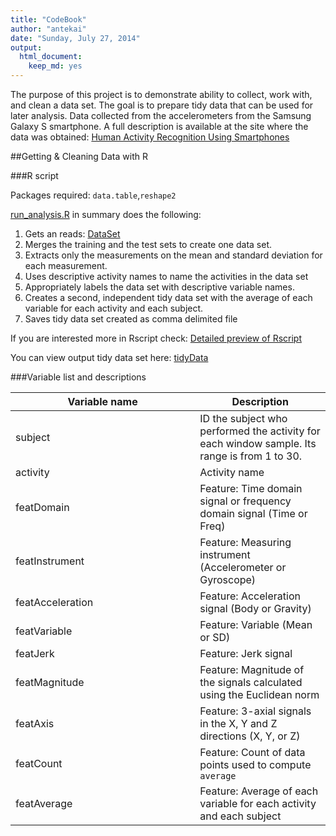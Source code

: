 ```yaml
---
title: "CodeBook"
author: "antekai"
date: "Sunday, July 27, 2014"
output:
  html_document:
    keep_md: yes
---
```

The purpose of this project is to demonstrate ability to collect, work with, and clean a data set. The goal is to prepare tidy data that can be used for later analysis. Data collected from the accelerometers from the Samsung Galaxy S smartphone. A full description is available at the site where the data was obtained: [Human Activity Recognition Using Smartphones](http://archive.ics.uci.edu/ml/datasets/Human+Activity+Recognition+Using+Smartphones)
    

##Getting & Cleaning Data with R


###R script

Packages required: `data.table`,`reshape2`

[run_analysis.R](https://github.com/antekai/GCDproject/blob/master/run_analysis.R) in summary does the following:

1. Gets an reads: [DataSet](https://d396qusza40orc.cloudfront.net/getdata%2Fprojectfiles%2FUCI%20HAR%20Dataset.zip)
2. Merges the training and the test sets to create one data set.
3. Extracts only the measurements on the mean and standard deviation for each    measurement. 
4. Uses descriptive activity names to name the activities in the data set
5. Appropriately labels the data set with descriptive variable names. 
6. Creates a second, independent tidy data set with the average of each variable for each activity and each subject.
7. Saves tidy data set created as comma delimited file 

If you are interested more in Rscript check:
[Detailed preview of Rscript](http://htmlpreview.github.io/?https://github.com/antekai/GCDproject/blob/master/run_analysis.html)

You can view output tidy data set here: [tidyData](https://github.com/antekai/GCDproject/blob/master/tidyData.csv)

###Variable list and descriptions

Variable name | Description
-----------------|------------
subject | ID the subject who performed the activity for each window sample. Its range is from 1 to 30.
activity | Activity name
featDomain | Feature: Time domain signal or frequency domain signal (Time or Freq)
featInstrument | Feature: Measuring instrument (Accelerometer or Gyroscope)
featAcceleration | Feature: Acceleration signal (Body or Gravity)
featVariable | Feature: Variable (Mean or SD)
featJerk | Feature: Jerk signal
featMagnitude | Feature: Magnitude of the signals calculated using the Euclidean norm
featAxis | Feature: 3-axial signals in the X, Y and Z directions (X, Y, or Z)
featCount | Feature: Count of data points used to compute `average`
featAverage | Feature: Average of each variable for each activity and each subject


